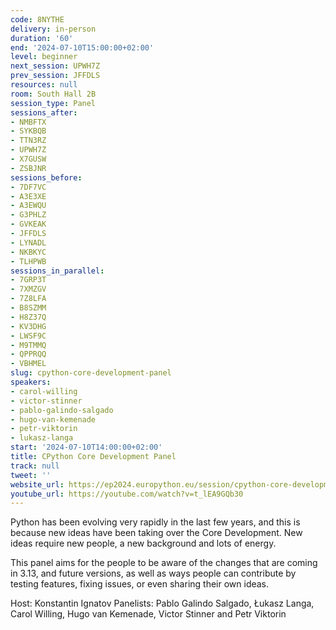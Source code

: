 ```yaml
---
code: 8NYTHE
delivery: in-person
duration: '60'
end: '2024-07-10T15:00:00+02:00'
level: beginner
next_session: UPWH7Z
prev_session: JFFDLS
resources: null
room: South Hall 2B
session_type: Panel
sessions_after:
- NMBFTX
- SYKBQB
- TTN3RZ
- UPWH7Z
- X7GUSW
- ZSBJNR
sessions_before:
- 7DF7VC
- A3E3XE
- A3EWQU
- G3PHLZ
- GVKEAK
- JFFDLS
- LYNADL
- NKBKYC
- TLHPWB
sessions_in_parallel:
- 7GRP3T
- 7XMZGV
- 7Z8LFA
- B8SZMM
- H8Z37Q
- KV3DHG
- LWSF9C
- M9TMMQ
- QPPRQQ
- VBHMEL
slug: cpython-core-development-panel
speakers:
- carol-willing
- victor-stinner
- pablo-galindo-salgado
- hugo-van-kemenade
- petr-viktorin
- lukasz-langa
start: '2024-07-10T14:00:00+02:00'
title: CPython Core Development Panel
track: null
tweet: ''
website_url: https://ep2024.europython.eu/session/cpython-core-development-panel
youtube_url: https://youtube.com/watch?v=t_lEA9GQb30
---
```


Python has been evolving very rapidly in the last few years, and this is because new ideas have been taking over the Core Development. New ideas require new people, a new background and lots of energy.

This panel aims for the people to be aware of the changes that are coming in 3.13, and future versions, as well as ways people can contribute by testing features, fixing issues, or even sharing their own ideas.

Host: Konstantin Ignatov
Panelists: Pablo Galindo Salgado, Łukasz Langa,  Carol Willing, Hugo van Kemenade, Victor Stinner and Petr Viktorin
